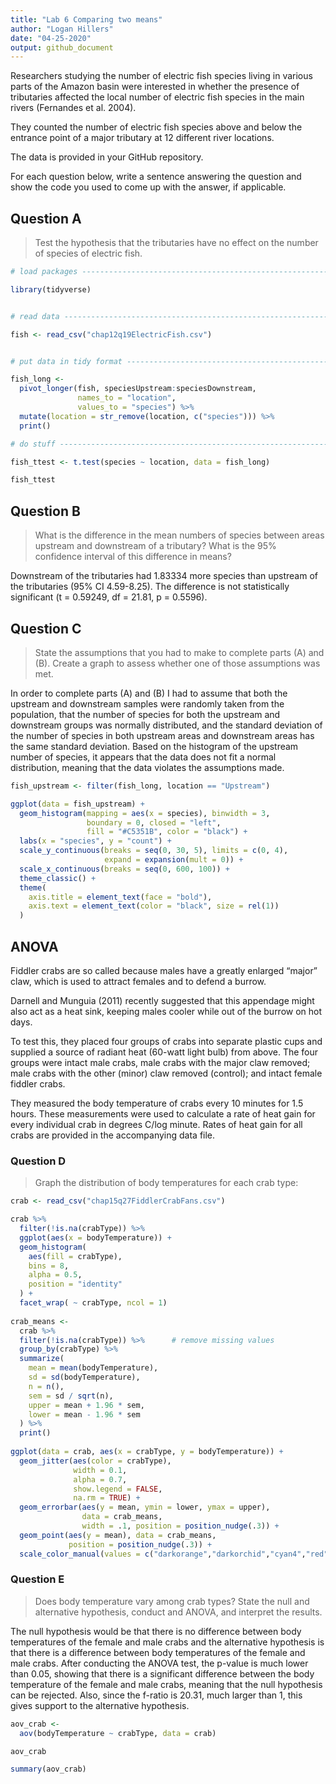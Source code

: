 ```yaml
---
title: "Lab 6 Comparing two means"
author: "Logan Hillers"
date: "04-25-2020"
output: github_document
---
```


Researchers studying the number of electric fish species living in various parts of the Amazon basin were interested in whether the presence of tributaries affected the local number of electric fish species in the main rivers (Fernandes et al. 2004).

They counted the number of electric fish species above and below the entrance point of a major tributary at 12 different river locations.

The data is provided in your GitHub repository.

For each question below, write a sentence answering the question and show the code you used to come up with the answer, if applicable.

## Question A

> Test the hypothesis that the tributaries have no effect on the number of species of electric fish.

```r

# load packages -----------------------------------------------------------

library(tidyverse)


# read data ---------------------------------------------------------------

fish <- read_csv("chap12q19ElectricFish.csv")


# put data in tidy format ------------------------------------------------

fish_long <- 
  pivot_longer(fish, speciesUpstream:speciesDownstream,
               names_to = "location",
               values_to = "species") %>% 
  mutate(location = str_remove(location, c("species"))) %>% 
  print()

# do stuff ----------------------------------------------------------------

fish_ttest <- t.test(species ~ location, data = fish_long)

fish_ttest
```

## Question B

> What is the difference in the mean numbers of species between areas upstream and downstream of a tributary? What is the 95% confidence interval of this difference in means?

Downstream of the tributaries had 1.83334 more species than upstream of the tributaries (95% CI 4.59-8.25). The difference is not statistically significant (t = 0.59249, df = 21.81, p = 0.5596). 

## Question C

> State the assumptions that you had to make to complete parts (A) and (B). Create a graph to assess whether one of those assumptions was met.

In order to complete parts (A) and (B) I had to assume that both the upstream and downstream samples were randomly taken from the population, that the number of species for both the upstream and downstream groups was normally distributed, and the standard deviation of the number of species in both upstream areas and downstream areas has the same standard deviation. Based on the histogram of the upstream number of species, it appears that the data does not fit a normal distribution, meaning that the data violates the assumptions made.

```r

fish_upstream <- filter(fish_long, location == "Upstream")

ggplot(data = fish_upstream) +
  geom_histogram(mapping = aes(x = species), binwidth = 3,
                 boundary = 0, closed = "left", 
                 fill = "#C5351B", color = "black") +
  labs(x = "species", y = "count") +
  scale_y_continuous(breaks = seq(0, 30, 5), limits = c(0, 4), 
                     expand = expansion(mult = 0)) +
  scale_x_continuous(breaks = seq(0, 600, 100)) +
  theme_classic() +
  theme(
    axis.title = element_text(face = "bold"),
    axis.text = element_text(color = "black", size = rel(1))
  )
```

## ANOVA

Fiddler crabs are so called because males have a greatly enlarged "major" claw, which is used to attract females and to defend a burrow.

Darnell and Munguia (2011) recently suggested that this appendage might also act as a heat sink, keeping males cooler while out of the burrow on hot days.

To test this, they placed four groups of crabs into separate plastic cups and supplied a source of radiant heat (60-watt light bulb) from above. The four groups were intact male crabs, male crabs with the major claw removed; male crabs with the other (minor) claw removed (control); and intact female fiddler crabs.

They measured the body temperature of crabs every 10 minutes for 1.5 hours. These measurements were used to calculate a rate of heat gain for every individual crab in degrees C/log minute. Rates of heat gain for all crabs are provided in the accompanying data file.

### Question D

> Graph the distribution of body temperatures for each crab type:
```r

crab <- read_csv("chap15q27FiddlerCrabFans.csv")

crab %>% 
  filter(!is.na(crabType)) %>% 
  ggplot(aes(x = bodyTemperature)) +
  geom_histogram(
    aes(fill = crabType), 
    bins = 8, 
    alpha = 0.5, 
    position = "identity"
  ) +
  facet_wrap( ~ crabType, ncol = 1)
  
crab_means <-
  crab %>% 
  filter(!is.na(crabType)) %>%      # remove missing values
  group_by(crabType) %>% 
  summarize(
    mean = mean(bodyTemperature),
    sd = sd(bodyTemperature),
    n = n(),
    sem = sd / sqrt(n),
    upper = mean + 1.96 * sem,
    lower = mean - 1.96 * sem
  ) %>% 
  print()  
  
ggplot(data = crab, aes(x = crabType, y = bodyTemperature)) +
  geom_jitter(aes(color = crabType),
              width = 0.1,
              alpha = 0.7,
              show.legend = FALSE,
              na.rm = TRUE) +
  geom_errorbar(aes(y = mean, ymin = lower, ymax = upper), 
                data = crab_means,
                width = .1, position = position_nudge(.3)) +
  geom_point(aes(y = mean), data = crab_means,
             position = position_nudge(.3)) +
  scale_color_manual(values = c("darkorange","darkorchid","cyan4","red"))


```

### Question E

> Does body temperature vary among crab types? State the null and alternative hypothesis, conduct and ANOVA, and interpret the results.

The null hypothesis would be that there is no difference between body temperatures of the female and male crabs and the alternative hypothesis is that there is a difference between body temperatures of the female and male crabs. After conducting the ANOVA test, the p-value is much lower than 0.05, showing that there is a significant difference between the body temperature of the female and male crabs, meaning that the null hypothesis can be rejected. Also, since the f-ratio is 20.31, much larger than 1, this gives support to the alternative hypothesis. 
```r
aov_crab <-
  aov(bodyTemperature ~ crabType, data = crab)

aov_crab

summary(aov_crab)
```
